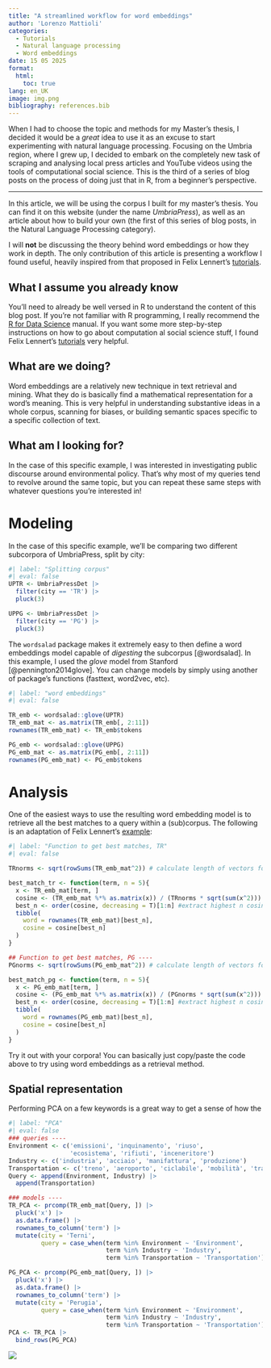 ```yaml
---
title: "A streamlined workflow for word embeddings"
author: 'Lorenzo Mattioli'
categories:
  - Tutorials
  - Natural language processing
  - Word embeddings
date: 15 05 2025
format:
  html:
    toc: true
lang: en_UK
image: img.png
bibliography: references.bib
---
```


When I had to choose the topic and methods for my Master's thesis, I decided it would be a *great* idea to use it as an excuse to start experimenting with natural language processing. Focusing on the Umbria region, where I grew up, I decided to embark on the completely new task of scraping and analysing local press articles and YouTube videos using the tools of computational social science. This is the third of a series of blog posts on the process of doing just that in R, from a beginner's perspective.

------------------------------------------------------------------------

In this article, we will be using the corpus I built for my master's thesis. You can find it on this website (under the name *UmbriaPress*), as well as an article about how to build your own (the first of this series of blog posts, in the Natural Language Processing category).

::: callout-important
I will **not** be discussing the theory behind word embeddings or how they work in depth. The only contribution of this article is presenting a workflow I found useful, heavily inspired from that proposed in Felix Lennert's [tutorials](https://bookdown.org/f_lennert/toolbox-quarto-book/).
:::

::: {.callout-warning collapse="true"}
# What I assume you already know

You'll need to already be well versed in R to understand the content of this blog post. If you're not familiar with R programming, I really recommend the [R for Data Science](https://r4ds.hadley.nz) manual. If you want some more step-by-step instructions on how to go about computation al social science stuff, I found Felix Lennert's [tutorials](https://bookdown.org/f_lennert/toolbox-quarto-book/) very helpful.
:::

## What are we doing?

Word embeddings are a relatively new technique in text retrieval and mining. What they do is basically find a mathematical representation for a word's meaning. This is very helpful in understanding substantive ideas in a whole corpus, scanning for biases, or building semantic spaces specific to a specific collection of text.

## What am I looking for?

In the case of this specific example, I was interested in investigating public discourse around environmental policy. That's why most of my queries tend to revolve around the same topic, but you can repeat these same steps with whatever questions you're interested in!

# Modeling

In the case of this specific example, we'll be comparing two different subcorpora of UmbriaPress, split by city:

```r
#| label: "Splitting corpus"
#| eval: false
UPTR <- UmbriaPressDet |>
  filter(city == 'TR') |> 
  pluck(3)

UPPG <- UmbriaPressDet |>
  filter(city == 'PG') |> 
  pluck(3)

```

The `wordsalad` package makes it extremely easy to then define a word embeddings model capable of *digesting* the subcorpus [@wordsalad]. In this example, I used the *glove* model from Stanford [@pennington2014glove]. You can change models by simply using another of package's functions (fasttext, word2vec, etc).

```r
#| label: "word embeddings"
#| eval: false

TR_emb <- wordsalad::glove(UPTR)
TR_emb_mat <- as.matrix(TR_emb[, 2:11])
rownames(TR_emb_mat) <- TR_emb$tokens

PG_emb <- wordsalad::glove(UPPG)
PG_emb_mat <- as.matrix(PG_emb[, 2:11])
rownames(PG_emb_mat) <- PG_emb$tokens
```

# Analysis

One of the easiest ways to use the resulting word embedding model is to retrieve all the best matches to a query within a (sub)corpus. The following is an adaptation of Felix Lennert's [example](https://bookdown.org/f_lennert/toolbox-quarto-book/):

```r
#| label: "Function to get best matches, TR"
#| eval: false

TRnorms <- sqrt(rowSums(TR_emb_mat^2)) # calculate length of vectors for normalization

best_match_tr <- function(term, n = 5){
  x <- TR_emb_mat[term, ]
  cosine <- (TR_emb_mat %*% as.matrix(x)) / (TRnorms * sqrt(sum(x^2))) # calculate cosine similarities between term in question and all the others
  best_n <- order(cosine, decreasing = T)[1:n] #extract highest n cosines
  tibble(
    word = rownames(TR_emb_mat)[best_n], 
    cosine = cosine[best_n]
  )
}

## Function to get best matches, PG ----
PGnorms <- sqrt(rowSums(PG_emb_mat^2)) # calculate length of vectors for normalization

best_match_pg <- function(term, n = 5){
  x <- PG_emb_mat[term, ]
  cosine <- (PG_emb_mat %*% as.matrix(x)) / (PGnorms * sqrt(sum(x^2))) # calculate cosine similarities between term in question and all the others
  best_n <- order(cosine, decreasing = T)[1:n] #extract highest n cosines
  tibble(
    word = rownames(PG_emb_mat)[best_n], 
    cosine = cosine[best_n]
  )
}
```

Try it out with your corpora! You can basically just copy/paste the code above to try using word embeddings as a retrieval method.

## Spatial representation

Performing PCA on a few keywords is a great way to get a sense of how the

```r
#| label: "PCA"
#| eval: false
### queries ----
Environment <- c('emissioni', 'inquinamento', 'riuso',
                 'ecosistema', 'rifiuti', 'inceneritore')
Industry <- c('industria', 'acciaio', 'manifattura', 'produzione')
Transportation <- c('treno', 'aeroporto', 'ciclabile', 'mobilità', 'trasporti')
Query <- append(Environment, Industry) |> 
  append(Transportation)

### models ----
TR_PCA <- prcomp(TR_emb_mat[Query, ]) |>
  pluck('x') |> 
  as.data.frame() |> 
  rownames_to_column('term') |> 
  mutate(city = 'Terni',
         query = case_when(term %in% Environment ~ 'Environment',
                           term %in% Industry ~ 'Industry',
                           term %in% Transportation ~ 'Transportation'))

PG_PCA <- prcomp(PG_emb_mat[Query, ]) |>
  pluck('x') |> 
  as.data.frame() |> 
  rownames_to_column('term') |> 
  mutate(city = 'Perugia',
         query = case_when(term %in% Environment ~ 'Environment',
                           term %in% Industry ~ 'Industry',
                           term %in% Transportation ~ 'Transportation'))
PCA <- TR_PCA |> 
  bind_rows(PG_PCA)
```

![](PCA_gg.png)
